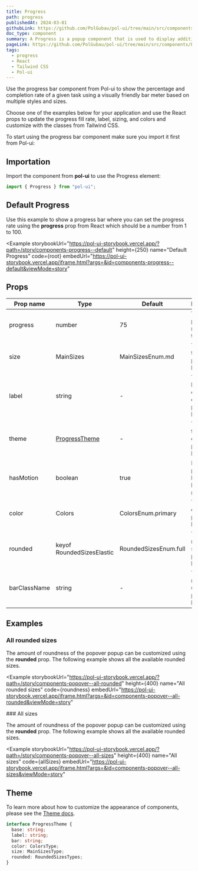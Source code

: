 ```yaml
---
title: Progress
path: progress
publishedAt: 2024-03-01
githubLink: https://github.com/PolGubau/pol-ui/tree/main/src/components/Progress
doc_type: component
summary: A Progress is a popup component that is used to display additional information or actions when the user interacts with a button or a link.
pageLink: https://github.com/PolGubau/pol-ui/tree/main/src/components/Progress
tags:
  - progress
  - React
  - Tailwind CSS
  - Pol-ui
---
```








Use the progress bar component from Pol-ui to show the percentage and completion rate of a given task using a visually friendly bar meter based on multiple styles and sizes.

Choose one of the examples below for your application and use the React props to update the progress fill rate, label, sizing, and colors and customize with the classes from Tailwind CSS.

To start using the progress bar component make sure you import it first from Pol-ui:

## Importation

Import the component from **pol-ui** to use the Progress element:

```jsx
import { Progress } from "pol-ui";
```

## Default Progress

Use this example to show a progress bar where you can set the progress rate using the **progress** prop from React which should be a number from 1 to 100.

<Example
  storybookUrl="https://pol-ui-storybook.vercel.app/?path=/story/components-progress--default"
  height={250}
  name="Default Progress"
  code={root}
  embedUrl="https://pol-ui-storybook.vercel.app/iframe.html?args=&id=components-progress--default&viewMode=story"
>
  <RootCode />
</Example>

## Props

| Prop name    | Type                      | Default               | Description                                   |
| ------------ | ------------------------- | --------------------- | --------------------------------------------- |
| progress     | number                    | 75                    | The progress rate from 1 to 100               |
| size         | MainSizes                 | MainSizesEnum.md      | The size of the progress bar                  |
| label        | string                    | -                     | The label to be displayed on the progress bar |
| theme        | [ProgressTheme](#theme)   | -                     | The theme to be used on the progress bar      |
| hasMotion    | boolean                   | true                  | If the progress bar should have motion        |
| color        | Colors                    | ColorsEnum.primary    | The color of the progress bar                 |
| rounded      | keyof RoundedSizesElastic | RoundedSizesEnum.full | The rounded size of the progress bar          |
| barClassName | string                    | -                     | The class name to be used on the progress bar |

## Examples

### All rounded sizes

The amount of roundness of the popover popup can be customized using the **rounded** prop. The following example shows all the available rounded sizes.

<Example
  storybookUrl="https://pol-ui-storybook.vercel.app/?path=/story/components-popover--all-rounded"
  height={400}
  name="All rounded sizes"
  code={roundness}
  embedUrl="https://pol-ui-storybook.vercel.app/iframe.html?args=&id=components-popover--all-rounded&viewMode=story"
>
  <RoundnessCode />
</Example>
### All sizes

The amount of roundness of the popover popup can be customized using the **rounded** prop. The following example shows all the available rounded sizes.

<Example
  storybookUrl="https://pol-ui-storybook.vercel.app/?path=/story/components-popover--all-sizes"
  height={400}
  name="All sizes"
  code={allSizes}
  embedUrl="https://pol-ui-storybook.vercel.app/iframe.html?args=&id=components-popover--all-sizes&viewMode=story"
>
  <AllSizesCode />
</Example>

## Theme

To learn more about how to customize the appearance of components, please see the [Theme docs](/docs/theming).

```ts
interface ProgressTheme {
  base: string;
  label: string;
  bar: string;
  color: ColorsType;
  size: MainSizesType;
  rounded: RoundedSizesTypes;
}
```
